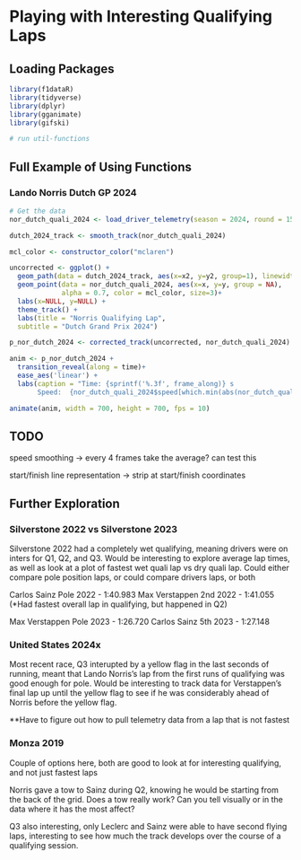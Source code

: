 # Playing with Interesting Qualifying Laps

## Loading Packages
```r
library(f1dataR)
library(tidyverse)
library(dplyr)
library(gganimate)
library(gifski)

# run util-functions
```

## Full Example of Using Functions

### Lando Norris Dutch GP 2024
```r
# Get the data
nor_dutch_quali_2024 <- load_driver_telemetry(season = 2024, round = 15, driver = "NOR", session = "Q", laps = "fastest")

dutch_2024_track <- smooth_track(nor_dutch_quali_2024)
```

```r
mcl_color <- constructor_color("mclaren")
```

```r
uncorrected <- ggplot() +
  geom_path(data = dutch_2024_track, aes(x=x2, y=y2, group=1), linewidth=8, color = "white") +
  geom_point(data = nor_dutch_quali_2024, aes(x=x, y=y, group = NA),
             alpha = 0.7, color = mcl_color, size=3)+
  labs(x=NULL, y=NULL) +
  theme_track() +
  labs(title = "Norris Qualifying Lap", 
  subtitle = "Dutch Grand Prix 2024")
```

```r
p_nor_dutch_2024 <- corrected_track(uncorrected, nor_dutch_quali_2024)
```

```r
anim <- p_nor_dutch_2024 +
  transition_reveal(along = time)+
  ease_aes('linear') +
  labs(caption = "Time: {sprintf('%.3f', frame_along)} s
       Speed:  {nor_dutch_quali_2024$speed[which.min(abs(nor_dutch_quali_2024$time-frame_along))]} kph")
```

```r
animate(anim, width = 700, height = 700, fps = 10)
```

## TODO

speed smoothing -> every 4 frames take the average? can test this

start/finish line representation -> strip at start/finish coordinates

## Further Exploration

### Silverstone 2022 vs Silverstone 2023

Silverstone 2022 had a completely wet qualifying, meaning drivers were on inters for Q1, Q2, and Q3. Would be interesting to explore average lap times, as well as look at a plot of fastest wet quali lap vs dry quali lap. Could either compare pole position laps, or could compare drivers laps, or both

Carlos Sainz Pole 2022 - 1:40.983
Max Verstappen 2nd 2022 - 1:41.055 (*Had fastest overall lap in qualifying, but happened in Q2)

Max Verstappen Pole 2023 - 1:26.720
Carlos Sainz 5th 2023 - 1:27.148

### United States 2024x

Most recent race, Q3 interupted by a yellow flag in the last seconds of running, meant that Lando Norris's lap from the first runs of qualifying was good enough for pole. Would be interesting to track data for Verstappen's final lap up until the yellow flag to see if he was considerably ahead of Norris before the yellow flag. 

**Have to figure out how to pull telemetry data from a lap that is not fastest

### Monza 2019

Couple of options here, both are good to look at for interesting qualifying, and not just fastest laps

Norris gave a tow to Sainz during Q2, knowing he would be starting from the back of the grid. Does a tow really work? Can you tell visually or in the data where it has the most affect?

Q3 also interesting, only Leclerc and Sainz were able to have second flying laps, interesting to see how much the track develops over the course of a qualifying session.

